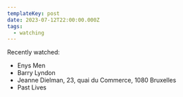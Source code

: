 ```yaml
---
templateKey: post
date: 2023-07-12T22:00:00.000Z
tags:
  - watching
---
```

Recently watched:

* Enys Men
* Barry Lyndon
* Jeanne Dielman, 23, quai du Commerce, 1080 Bruxelles
* Past Lives